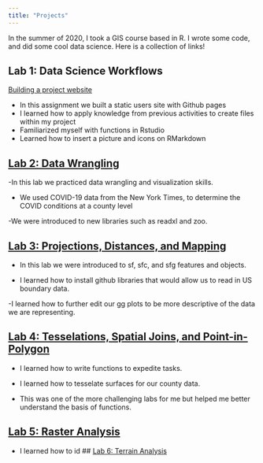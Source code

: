 ```yaml
---
title: "Projects"
---
```

In the summer of 2020, I took a GIS course based in R. I wrote some code, and did some cool data science. Here is a collection of links!

## Lab 1: Data Science Workflows
[Building a project website](https://github.com/LeslieAlonzo98/LeslieAlonzo98)

- In this assignment we built a static users site with Github pages
- I learned how to apply knowledge from previous activities to create files within my project
- Familiarized myself with functions in Rstudio
- Learned how to insert a picture and icons on RMarkdown


## [Lab 2: Data Wrangling](https://LeslieAlonzo98.github.io/geog-176A-labs/docs/lab-02.html)

-In this lab we practiced data wrangling and visualization skills.

- We used COVID-19 data from the New York Times, to determine the COVID conditions at a county level

-We were introduced to new libraries such as readxl and zoo.


## [Lab 3: Projections, Distances, and Mapping](https://LeslieAlonzo98.github.io/geog-176A-labs/docs/lab-03.html)

- In this lab we were introduced to sf, sfc, and sfg features and objects.

- I learned how to install github libraries that would allow us to read in US boundary data.

-I learned how to further edit our gg plots to be more descriptive of the data we are representing.

## [Lab 4: Tesselations, Spatial Joins, and Point-in-Polygon](https://LeslieAlonzo98.github.io/geog-176A-labs/docs/lab-04.html)

- I learned how to write functions to expedite tasks. 

- I learned how to tesselate surfaces for our county data.

- This was one of the more challenging labs for me but helped me better understand the basis of functions.

## [Lab 5: Raster Analysis](https://LeslieAlonzo98.github.io/geog-176A-labs/docs/lab-05.html)

- I learned how to id
## [Lab 6: Terrain Analysis](https://LeslieAlonzo98.github.io/geog-176A-labs/docs/lab-06.html)